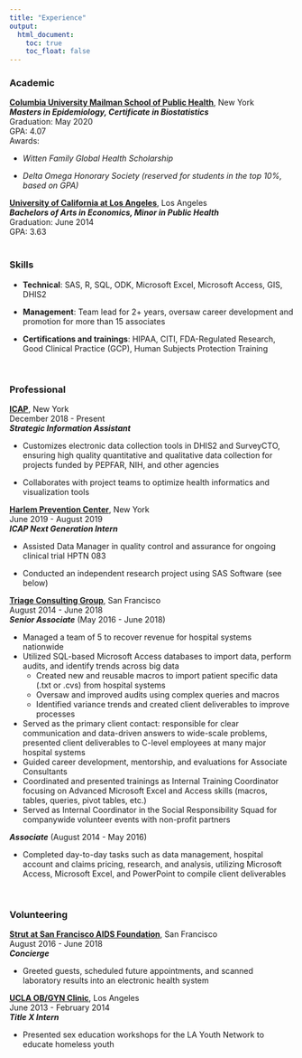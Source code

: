 ```yaml
---
title: "Experience"
output:
  html_document: 
    toc: true
    toc_float: false
---
```

  
### Academic  

**[Columbia University Mailman School of Public Health](https://www.mailman.columbia.edu/)**, New York     
***Masters in Epidemiology, Certificate in Biostatistics***  
Graduation: May 2020  
GPA: 4.07  
Awards:  

* *Witten Family Global Health Scholarship* 

* *Delta Omega Honorary Society (reserved for students in the top 10%, based on GPA)*  
  

**[University of California at Los Angeles](http://www.ucla.edu/)**, Los Angeles    
***Bachelors of Arts in Economics, Minor in Public Health***  
Graduation: June 2014  
GPA: 3.63  
<br>

### Skills 
* **Technical**: SAS, R, SQL, ODK, Microsoft Excel, Microsoft Access, GIS, DHIS2  

* **Management**: Team lead for 2+ years, oversaw career development and promotion for more than 15 associates

* **Certifications and trainings**: HIPAA, CITI, FDA-Regulated Research, Good Clinical Practice (GCP), Human Subjects Protection Training

<br>

### Professional

**[ICAP](https://icap.columbia.edu/)**, New York    
December 2018 - Present  
__*Strategic Information Assistant*__  

* Customizes electronic data collection tools in DHIS2 and SurveyCTO, ensuring high quality quantitative and qualitative data collection for projects funded by PEPFAR, NIH, and other agencies 

* Collaborates with project teams to optimize health informatics and visualization tools

**[Harlem Prevention Center](https://www.facebook.com/HarlemPreventionCenter/)**, New York   
June 2019 - August 2019  
__*ICAP Next Generation Intern*__

* Assisted Data Manager in quality control and assurance for ongoing clinical trial HPTN 083

* Conducted an independent research project using SAS Software (see below)
<br>

**[Triage Consulting Group](https://www.triageconsulting.com/)**, San Francisco      
August 2014 - June 2018  
__*Senior Associate*__ (May 2016 - June 2018)

* Managed a team of 5 to recover revenue for hospital systems nationwide
* Utilized SQL-based Microsoft Access databases to import data, perform audits, and identify trends across big data  
  * Created new and reusable macros to import patient specific data (.txt or .cvs) from hospital systems 
  * Oversaw and improved audits using complex queries and macros
  * Identified variance trends and created client deliverables to improve processes   

* Served as the primary client contact: responsible for clear communication and data-driven answers to wide-scale problems, presented client deliverables to C-level employees at many major hospital systems
* Guided career development, mentorship, and evaluations for Associate Consultants
* Coordinated and presented trainings as Internal Training Coordinator focusing on Advanced Microsoft Excel and Access skills (macros, tables, queries, pivot tables, etc.) 
* Served as Internal Coordinator in the Social Responsibility Squad for companywide volunteer events with non-profit partners  

__*Associate*__	(August 2014 - May 2016) 

* Completed day-to-day tasks such as data management, hospital account and claims pricing, research, and analysis, utilizing Microsoft Access, Microsoft Excel, and PowerPoint to compile client deliverables

<br>

### Volunteering

**[Strut at San Francisco AIDS Foundation](https://www.sfaf.org/locations/strut/)**, San Francisco      
August 2016 - June 2018  
__*Concierge*__

* Greeted guests, scheduled future appointments, and scanned laboratory results into an electronic health system  

**[UCLA OB/GYN Clinic](http://obgyn.ucla.edu/)**, Los Angeles      
June 2013 - February 2014  
__*Title X Intern*__

* Presented sex education workshops for the LA Youth Network to educate homeless youth 


